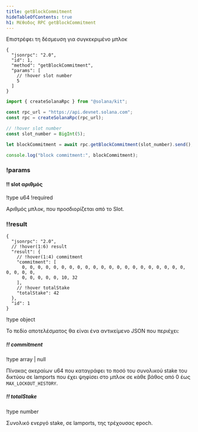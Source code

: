 ```yaml
---
title: getBlockCommitment
hideTableOfContents: true
h1: Μέθοδος RPC getBlockCommitment
---
```


Επιστρέφει τη δέσμευση για συγκεκριμένο μπλοκ

<APIMethod>

```jsonc !!request curl
{
  "jsonrpc": "2.0",
  "id": 1,
  "method": "getBlockCommitment",
  "params": [
    // !hover slot number
    5
  ]
}
```

```ts !!request title="Kit"
import { createSolanaRpc } from "@solana/kit";

const rpc_url = "https://api.devnet.solana.com";
const rpc = createSolanaRpc(rpc_url);

// !hover slot number
const slot_number = BigInt(5);

let blockCommitment = await rpc.getBlockCommitment(slot_number).send();

console.log("block commitment:", blockCommitment);
```

### !params

#### !! slot αριθμός

!type u64
!required

Αριθμός μπλοκ, που προσδιορίζεται από το Slot.

### !!result

```jsonc !response
{
  "jsonrpc": "2.0",
  // !hover(1:6) result
  "result": {
    // !hover(1:4) commitment
    "commitment": [
      0, 0, 0, 0, 0, 0, 0, 0, 0, 0, 0, 0, 0, 0, 0, 0, 0, 0, 0, 0, 0, 0, 0, 0, 0,
      0, 0, 0, 0, 0, 10, 32
    ],
    // !hover totalStake
    "totalStake": 42
  },
  "id": 1
}
```

!type object

Το πεδίο αποτελέσματος θα είναι ένα αντικείμενο JSON που περιέχει:

##### !! commitment

!type array | null

Πίνακας ακεραίων u64 που καταγράφει το ποσό του συνολικού stake του δικτύου σε
lamports που έχει ψηφίσει στο μπλοκ σε κάθε βάθος από 0 έως
`MAX_LOCKOUT_HISTORY`.

##### !! totalStake

!type number

Συνολικό ενεργό stake, σε lamports, της τρέχουσας epoch.

</APIMethod>
